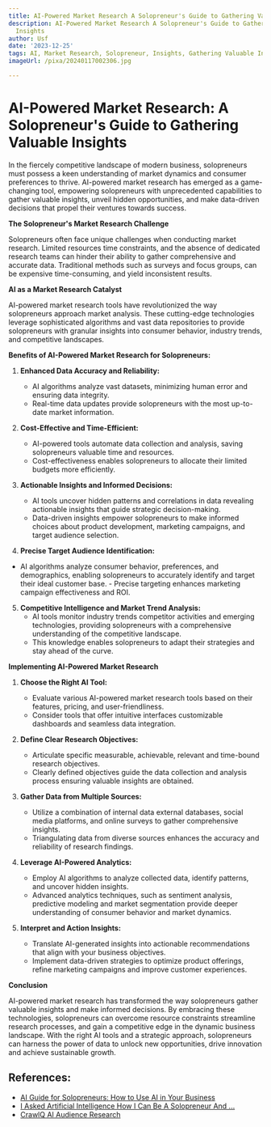 ```yaml
---
title: AI-Powered Market Research A Solopreneur's Guide to Gathering Valuable Insights
description: AI-Powered Market Research A Solopreneur's Guide to Gathering Valuable
  Insights
author: Usf
date: '2023-12-25'
tags: AI, Market Research, Solopreneur, Insights, Gathering Valuable Insights
imageUrl: /pixa/20240117002306.jpg

---
```

# AI-Powered Market Research: A Solopreneur's Guide to Gathering Valuable  Insights

In the fiercely  competitive landscape of modern business, solopreneurs must possess a keen understanding of market  dynamics and consumer preferences to thrive. AI-powered market  research has emerged  as a game-changing tool, empowering solopreneurs with unprecedented capabilities to gather valuable insights, unveil hidden opportunities, and make data-driven decisions that  propel their ventures towards success.

**The Solopreneur's Market Research Challenge**

Solopreneurs often face unique challenges when conducting market research. Limited resources time constraints, and the absence of dedicated research teams  can hinder their ability  to gather  comprehensive and accurate data.  Traditional methods such as surveys and focus groups, can be expensive time-consuming, and yield inconsistent results.

**AI as a Market Research Catalyst**

AI-powered market research tools have revolutionized the way solopreneurs approach  market analysis. These cutting-edge technologies leverage sophisticated algorithms and vast data repositories to provide solopreneurs  with granular insights into consumer behavior,  industry trends,  and competitive landscapes.

**Benefits of AI-Powered  Market Research for Solopreneurs:**

1. **Enhanced Data Accuracy  and Reliability:**
    - AI algorithms analyze vast datasets, minimizing human error and ensuring  data integrity.
   -  Real-time data updates provide solopreneurs  with the most up-to-date market information.

2. **Cost-Effective  and Time-Efficient:**
   - AI-powered tools  automate data collection and analysis, saving solopreneurs valuable time and resources.
    - Cost-effectiveness enables solopreneurs to allocate their limited budgets more efficiently.

3. **Actionable Insights and Informed Decisions:**
    - AI tools uncover hidden patterns and correlations in data  revealing actionable insights that guide  strategic  decision-making.
    - Data-driven insights empower  solopreneurs to make informed  choices about product development, marketing campaigns, and target audience selection.

4.  **Precise Target Audience Identification:**
   -  AI algorithms analyze consumer behavior, preferences, and demographics, enabling solopreneurs to accurately identify and target their ideal customer base.
    - Precise  targeting enhances marketing campaign effectiveness and ROI.

5. **Competitive Intelligence and Market Trend Analysis:**
   -  AI tools monitor industry trends  competitor activities and emerging technologies, providing solopreneurs with a comprehensive understanding of  the competitive landscape.
   -  This knowledge enables solopreneurs to  adapt their strategies and stay ahead of the curve.

**Implementing AI-Powered Market Research**

1. **Choose the Right AI Tool:**
   - Evaluate various AI-powered market research tools based on their features, pricing, and user-friendliness.
   - Consider tools that offer intuitive interfaces customizable dashboards  and seamless data integration.

2. **Define  Clear Research Objectives:**
   -  Articulate specific measurable, achievable, relevant and time-bound research  objectives.
    - Clearly  defined objectives guide the data collection and analysis process ensuring valuable insights are obtained.

3. **Gather Data from Multiple Sources:**
   - Utilize a combination of internal data external  databases, social media platforms, and online surveys to gather comprehensive insights.
   -  Triangulating data  from diverse sources enhances the accuracy and  reliability of research findings.

4. **Leverage AI-Powered Analytics:**
   - Employ AI algorithms to analyze collected data, identify patterns, and uncover hidden insights.
   - Advanced analytics techniques, such as sentiment analysis, predictive modeling and market segmentation provide  deeper understanding of consumer  behavior and market dynamics.

5. **Interpret and Action  Insights:**
    - Translate AI-generated insights into actionable  recommendations that align with your business objectives.
   - Implement data-driven strategies to optimize  product offerings, refine marketing campaigns and improve customer experiences.

**Conclusion**

AI-powered  market research has transformed the way solopreneurs gather valuable insights and make informed decisions. By  embracing these technologies, solopreneurs can overcome resource constraints  streamline research processes, and gain a competitive edge in the dynamic business landscape. With  the right AI tools and a strategic approach, solopreneurs can harness the power of data to  unlock new opportunities, drive innovation and achieve sustainable growth.

## References:
- [AI Guide for Solopreneurs: How to Use AI in Your Business](https://www.heightsplatform.com/blog/ai-for-solopreneurs-how-to-use-ai-in-business)
- [I Asked Artificial Intelligence How I Can Be A Solopreneur And ...](https://fahrikarakas.medium.com/i-asked-artificial-intelligence-how-i-can-be-a-solopreneur-and-content-creator-using-ai-1c35556b165e)
- [CrawlQ AI Audience Research](https://crawlq.ai/)
